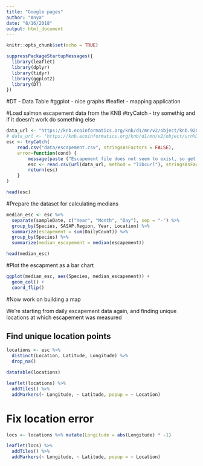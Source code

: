 ```yaml
---
title: "Google pages"
author: "Anya"
date: "8/16/2018"
output: html_document
---
```


```r
knitr::opts_chunk$set(echo = TRUE)
```

```r
suppressPackageStartupMessages({
  library(leaflet)
  library(dplyr)
  library(tidyr)
  library(ggplot2)
  library(DT)
})
```

#DT - Data Table
#ggplot - nice graphs
#leaflet - mapping application

 #Load salmon escapement data from the KNB
 #tryCatch - try somethig and if it doesn't work do something else
```r
data_url <- "https://knb.ecoinformatics.org/knb/d1/mn/v2/object/knb.92020.1"
# data_url <- "https://knb.ecoinformatics.org/knb/d1/mn/v2/object/urn%3Auuid%3Af119a05b-bbe7-4aea-93c6-85434dcb1c5e"
esc <- tryCatch(
    read.csv("data/escapement.csv", stringsAsFactors = FALSE),
    error=function(cond) {
        message(paste ("Escapement file does not seem to exist, so get it from the KNB."))
        esc <- read.csv(url(data_url, method = "libcurl"), stringsAsFactors = FALSE)
        return(esc)
    }
)

head(esc)
```
 #Prepare the dataset for calculating medians
 
```r
median_esc <- esc %>% 
  separate(sampleDate, c("Year", "Month", "Day"), sep = "-") %>% 
  group_by(Species, SASAP.Region, Year, Location) %>% 
  summarize(escapement = sum(DailyCount)) %>% 
  group_by(Species) %>% 
  summarize(median_escapement = median(escapement))

head(median_esc)
```
#Plot the escapment as a bar chart

```r
ggplot(median_esc, aes(Species, median_escapement)) +
  geom_col() +
  coord_flip()
```

#Now work on building a map

We're starting from daily escapement data again, and finding unique locations at which escapement was measured

## Find unique location points

```r
locations <- esc %>% 
  distinct(Location, Latitude, Longitude) %>% 
  drop_na()

datatable(locations)
```
```r
leaflet(locations) %>% 
  addTiles() %>% 
  addMarkers(~ Longitude, ~ Latitude, popup = ~ Location)
```

# Fix location error
```r
locs <- locations %>% mutate(Longitude = abs(Longitude) * -1)

leaflet(locs) %>% 
  addTiles() %>% 
  addMarkers(~ Longitude, ~ Latitude, popup = ~ Location)
```

